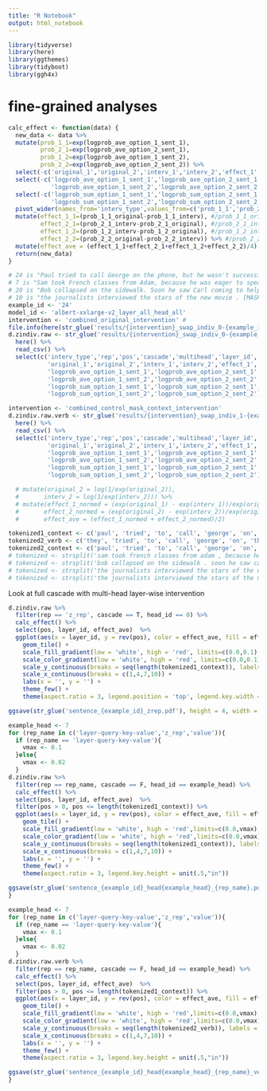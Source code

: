```yaml
---
title: "R Notebook"
output: html_notebook
---
```



```r
library(tidyverse)
library(here)
library(ggthemes)
library(tidyboot)
library(ggh4x)
```

# fine-grained analyses
```r
calc_effect <- function(data) {
  new_data <- data %>%
  mutate(prob_1_1=exp(logprob_ave_option_1_sent_1),
         prob_2_1=exp(logprob_ave_option_2_sent_1),
         prob_1_2=exp(logprob_ave_option_1_sent_2),
         prob_2_2=exp(logprob_ave_option_2_sent_2)) %>%
  select(-c('original_1','original_2','interv_1','interv_2','effect_1','effect_2','effect_ave')) %>%
  select(-c('logprob_ave_option_1_sent_1','logprob_ave_option_2_sent_1',
            'logprob_ave_option_1_sent_2','logprob_ave_option_2_sent_2')) %>%
  select(-c('logprob_sum_option_1_sent_1','logprob_sum_option_2_sent_1',
            'logprob_sum_option_1_sent_2','logprob_sum_option_2_sent_2')) %>%
  pivot_wider(names_from='interv_type',values_from=c('prob_1_1','prob_2_1','prob_1_2','prob_2_2')) %>%
  mutate(effect_1_1=(prob_1_1_original-prob_1_1_interv), #/prob_1_1_original,
         effect_2_1=(prob_2_1_interv-prob_2_1_original), #/prob_2_1_interv,
         effect_1_2=(prob_1_2_interv-prob_1_2_original), #/prob_1_2_interv,
         effect_2_2=(prob_2_2_original-prob_2_2_interv)) %>% #/prob_2_2_original) %>%
  mutate(effect_ave = (effect_1_1+effect_2_1+effect_1_2+effect_2_2)/4)
  return(new_data)
}
```

```r
# 24 is "Paul tried to call George on the phone, but he wasn't successful."
# 7 is "Sam took French classes from Adam, because he was eager to speak it fluently."
# 20 is "Bob collapsed on the sidewalk. Soon he saw Carl coming to help. He was very ill."
# 10 is "the journalists interviewed the stars of the new movie . [MASK] [MASK] were very persistent , so the interview lasted for a long time"
example_id <- '24' 
model_id <- 'albert-xxlarge-v2_layer_all_head_all'
intervention <- 'combined_original_intervention' #
file.info(here(str_glue('results/{intervention}_swap_indiv_0-{example_id}_{model_id}.csv'))) $mtime
d.zindiv.raw <- str_glue('results/{intervention}_swap_indiv_0-{example_id}_{model_id}.csv') %>%
  here() %>%
  read_csv() %>%
  select(c('interv_type','rep','pos','cascade','multihead','layer_id','head_id',
           'original_1','original_2','interv_1','interv_2','effect_1','effect_2','effect_ave',
           'logprob_ave_option_1_sent_1','logprob_ave_option_2_sent_1',
           'logprob_ave_option_1_sent_2','logprob_ave_option_2_sent_2',
           'logprob_sum_option_1_sent_1','logprob_sum_option_2_sent_1',
           'logprob_sum_option_1_sent_2','logprob_sum_option_2_sent_2'))

intervention <- 'combined_control_mask_context_intervention'
d.zindiv.raw.verb <- str_glue('results/{intervention}_swap_indiv_1-{example_id}_{model_id}.csv') %>%
  here() %>%
  read_csv() %>%
  select(c('interv_type','rep','pos','cascade','multihead','layer_id','head_id',
           'original_1','original_2','interv_1','interv_2','effect_1','effect_2','effect_ave',
           'logprob_ave_option_1_sent_1','logprob_ave_option_2_sent_1',
           'logprob_ave_option_1_sent_2','logprob_ave_option_2_sent_2',
           'logprob_sum_option_1_sent_1','logprob_sum_option_2_sent_1',
           'logprob_sum_option_1_sent_2','logprob_sum_option_2_sent_2'))

  # mutate(original_2 = log(1/exp(original_2)),
  #       interv_2 = log(1/exp(interv_2))) %>%
  # mutate(effect_1_normed = (exp(original_1) - exp(interv_1))/exp(original_1),
  #       effect_2_normed = (exp(original_2) - exp(interv_2))/exp(original_2),
  #       effect_ave = (effect_1_normed + effect_2_normed)/2)

```

```r
tokenized1_context <- c('paul', 'tried', 'to', 'call', 'george', 'on', 'the', 'phone', ',', 'but', 'MASK', 'was', 'not', 'successful', '.')
tokenized2_verb <- c('they', 'tried', 'to', 'call', 'george', 'on', 'the', 'phone', ',', 'but', 'MASK', 'was', 'not', 'MASK', '.')
tokenized2_context <- c('paul', 'tried', 'to', 'call', 'george', 'on', 'the', 'phone', ',', 'but', 'he', 'was', 'not', 'available', '.')
# tokenized <- strsplit('sam took french classes from adam , because he was eager to speak it fluent ly .', split = ' ')[[1]]
# tokenized <- strsplit('bob collapsed on the sidewalk . soon he saw carl coming to help . he was very ill .', split = ' ')[[1]]
# tokenized <- strsplit('the journalists interviewed the stars of the new movie . [MASK] [MASK] were very cooperative , so the interview lasted for a long time .', split = ' ')[[1]]
# tokenized <- strsplit('the journalists interviewed the stars of the new movie . [MASK] [MASK] were very persistent , so the interview lasted for a long time .', split = ' ')[[1]]
```

Look at full cascade with multi-head layer-wise intervention

```r
d.zindiv.raw %>% 
  filter(rep == 'z_rep', cascade == T, head_id == 0) %>%
  calc_effect() %>%
  select(pos, layer_id, effect_ave)  %>%
  ggplot(aes(x = layer_id, y = rev(pos), color = effect_ave, fill = effect_ave)) +
    geom_tile() +
    scale_fill_gradient(low = 'white', high = 'red', limits=c(0.0,0.1), oob=scales::squish,breaks=c(0,0.05,0.1)) +
    scale_color_gradient(low = 'white', high = 'red', limits=c(0.0,0.1), oob=scales::squish, breaks=c(0,0.05,0.1)) +
    scale_y_continuous(breaks = seq(length(tokenized1_context)), labels = rev(tokenized1_context)) +
    scale_x_continuous(breaks = c(1,4,7,10)) +
    labs(x = '', y = '') +
    theme_few() +
    theme(aspect.ratio = 3, legend.position = 'top', legend.key.width = unit(.5,"in"))

ggsave(str_glue('sentence_{example_id}_zrep.pdf'), height = 4, width = 3, units = 'in')
```

```r
example_head <- 7
for (rep_name in c('layer-query-key-value','z_rep','value')){
  if (rep_name == 'layer-query-key-value'){
    vmax <- 0.1
  }else{
    vmax <- 0.02
  }
d.zindiv.raw %>% 
  filter(rep == rep_name, cascade == F, head_id == example_head) %>%
  calc_effect() %>%
  select(pos, layer_id, effect_ave)  %>%
  filter(pos > 0, pos <= length(tokenized1_context)) %>%
  ggplot(aes(x = layer_id, y = rev(pos), color = effect_ave, fill = effect_ave)) +
    geom_tile() +
    scale_fill_gradient(low = 'white', high = 'red',limits=c(0.0,vmax), oob=scales::squish,breaks=c(0,vmax/2,vmax)) +
    scale_color_gradient(low = 'white', high = 'red',limits=c(0.0,vmax), oob=scales::squish,breaks=c(0,vmax/2,vmax)) +
    scale_y_continuous(breaks = seq(length(tokenized1_context)), labels = rev(tokenized1_context)) +
    scale_x_continuous(breaks = c(1,4,7,10)) +
    labs(x = '', y = '') +
    theme_few() +
    theme(aspect.ratio = 3, legend.key.height = unit(.5,"in"))

ggsave(str_glue('sentence_{example_id}_head{example_head}_{rep_name}.pdf'), height = 4, width = 3, units = 'in')
}
```

```r
example_head <- 7
for (rep_name in c('layer-query-key-value','z_rep','value')){
  if (rep_name == 'layer-query-key-value'){
    vmax <- 0.1
  }else{
    vmax <- 0.02
  }
d.zindiv.raw.verb %>%
  filter(rep == rep_name, cascade == F, head_id == example_head) %>%
  calc_effect() %>%
  select(pos, layer_id, effect_ave)  %>%
  filter(pos > 0, pos <= length(tokenized1_context)) %>%
  ggplot(aes(x = layer_id, y = rev(pos), color = effect_ave, fill = effect_ave)) +
    geom_tile() +
    scale_fill_gradient(low = 'white', high = 'red',limits=c(0.0,vmax), oob=scales::squish,breaks=c(0,vmax/2,vmax)) +
    scale_color_gradient(low = 'white', high = 'red',limits=c(0.0,vmax), oob=scales::squish,breaks=c(0,vmax/2,vmax)) +
    scale_y_continuous(breaks = seq(length(tokenized2_verb)), labels = rev(tokenized2_verb)) +
    scale_x_continuous(breaks = c(1,4,7,10)) +
    labs(x = '', y = '') +
    theme_few() +
    theme(aspect.ratio = 3, legend.key.height = unit(.5,"in"))

ggsave(str_glue('sentence_{example_id}_head{example_head}_{rep_name}_verb.pdf'), height = 4, width = 3, units = 'in')
}
```